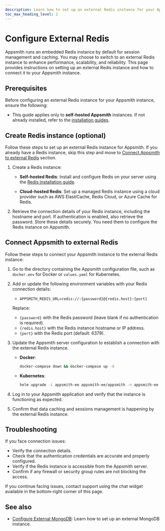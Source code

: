 ```yaml
---
description: Learn how to set up an external Redis instance for your Appsmith application to manage session storage and caching effectively.
toc_max_heading_level: 2
---
```


# Configure External Redis

Appsmith runs an embedded Redis instance by default for session management and caching. You may choose to switch to an external Redis instance to enhance performance, scalability, and reliability. This page provides instructions on setting up an external Redis instance and how to connect it to your Appsmith instance.

## Prerequisites

Before configuring an external Redis instance for your Appsmith instance, ensure the following:

- This guide applies only to **self-hosted Appsmith** instances. If not already installed, refer to the [installation guides](/getting-started/setup/installation-guides).  


## Create Redis instance (optional)

Follow these steps to set up an external Redis instance for Appsmith. If you already have a Redis instance, skip this step and move to [Connect Appsmith to external Redis](#connect-appsmith-to-external-redis) section.

1. Create a Redis instance:
      - **Self-hosted Redis**: Install and configure Redis on your server using the [Redis installation guide](https://redis.io/docs/getting-started/installation/).  

      - **Cloud-hosted Redis**: Set up a managed Redis instance using a cloud provider such as AWS ElastiCache, Redis Cloud, or Azure Cache for Redis.  

2. Retrieve the connection details of your Redis instance, including the hostname and port. If authentication is enabled, also retrieve the password. Store these details securely. You need them to configure the Redis instance on Appsmith. 

## Connect Appsmith to external Redis

Follow these steps to connect your Appsmith instance to the external Redis instance:

1. Go to the directory containing the Appsmith configuration file, such as `docker.env` for Docker or `values.yaml` for Kubernetes.  

2. Add or update the following environment variables with your Redis connection details:  
   - `APPSMITH_REDIS_URL=redis://:{password}@{redis.host}:{port}`  

   Replace:
   - `{password}` with the Redis password (leave blank if no authentication is required).  
   - `{redis.host}` with the Redis instance hostname or IP address.  
   - `{port}` with the Redis port (default: 6379).  

3. Update the Appsmith server configuration to establish a connection with the external Redis instance.  
   - **Docker**:  
     ```bash
     docker-compose down && docker-compose up -d
     ```
   - **Kubernetes**:  
     ```bash
     helm upgrade -i appsmith-ee appsmith-ee/appsmith -n appsmith-ee -f values.yaml
     ```

4. Log in to your Appsmith application and verify that the instance is functioning as expected.  
5. Confirm that data caching and sessions management is happening by the external Redis instance.

## Troubleshooting

If you face connection issues:
- Verify the connection details.
- Check that the authentication credentials are accurate and properly configured.  
- Verify if the Redis instance is accessible from the Appsmith server. 
- Confirm if any firewall or security group rules are not blocking the access. 
      
If you continue facing issues, contact support using the chat widget available in the bottom-right corner of this page.

## See also

- [Configure External MongoDB](/getting-started/setup/instance-configuration/custom-mongodb-redis): Learn how to set up an external MongoDB instance.